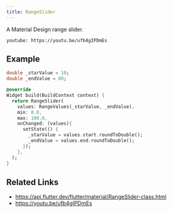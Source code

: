 ```yaml
---
title: RangeSlider
---
```


A Material Design range slider.

`youtube: https://youtu.be/ufb4gIPDmEs`

## Example

```dart liveslice=RangeSlider
double _starValue = 10;
double _endValue = 80;

@override
Widget build(BuildContext context) {
  return RangeSlider(
    values: RangeValues(_starValue, _endValue),
    min: 0.0,
    max: 100.0,
    onChanged: (values){
      setState(() {
        _starValue = values.start.roundToDouble();
        _endValue = values.end.roundToDouble();
      });
    },
  );
}
```

## Related Links

- https://api.flutter.dev/flutter/material/RangeSlider-class.html
- https://youtu.be/ufb4gIPDmEs
